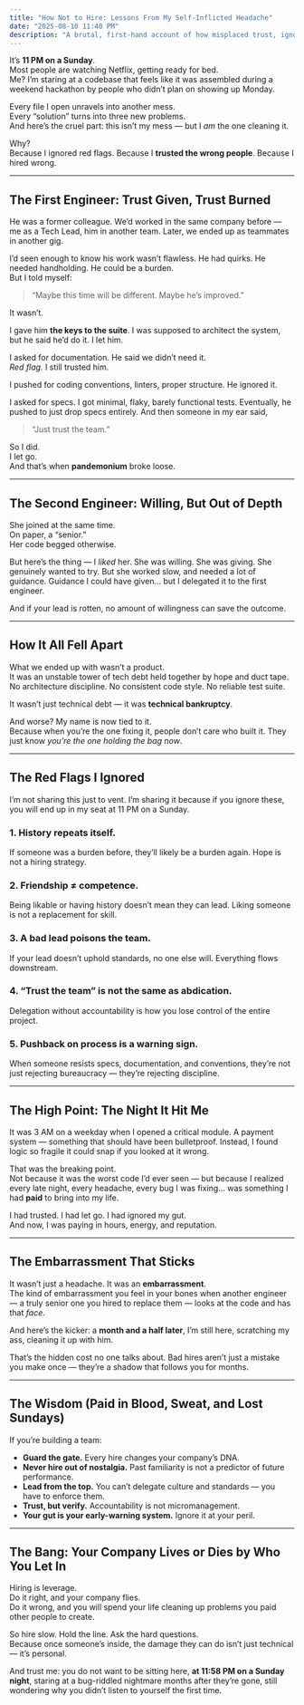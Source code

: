 ```yaml
---
title: "How Not to Hire: Lessons From My Self-Inflicted Headache"
date: "2025-08-10 11:40 PM"
description: "A brutal, first-hand account of how misplaced trust, ignored red flags, and weak hires can burn you, tank your reputation, and steal months of your life."
---
```


It’s **11 PM on a Sunday**.  
Most people are watching Netflix, getting ready for bed.  
Me? I’m staring at a codebase that feels like it was assembled during a weekend hackathon by people who didn’t plan on showing up Monday.

Every file I open unravels into another mess.  
Every “solution” turns into three new problems.  
And here’s the cruel part: this isn’t my mess — but I _am_ the one cleaning it.

Why?  
Because I ignored red flags. Because I **trusted the wrong people**. Because I hired wrong.

---

## The First Engineer: Trust Given, Trust Burned

He was a former colleague. We’d worked in the same company before — me as a Tech Lead, him in another team. Later, we ended up as teammates in another gig.

I’d seen enough to know his work wasn’t flawless. He had quirks. He needed handholding. He could be a burden.  
But I told myself:

> “Maybe this time will be different. Maybe he’s improved.”

It wasn’t.

I gave him **the keys to the suite**. I was supposed to architect the system, but he said he’d do it. I let him.

I asked for documentation. He said we didn’t need it.  
_Red flag._ I still trusted him.

I pushed for coding conventions, linters, proper structure. He ignored it.

I asked for specs. I got minimal, flaky, barely functional tests. Eventually, he pushed to just drop specs entirely. And then someone in my ear said,

> “Just trust the team.”

So I did.  
I let go.  
And that’s when **pandemonium** broke loose.

---

## The Second Engineer: Willing, But Out of Depth

She joined at the same time.  
On paper, a “senior.”  
Her code begged otherwise.

But here’s the thing — I _liked_ her. She was willing. She was giving. She genuinely wanted to try. But she worked slow, and needed a lot of guidance. Guidance I could have given… but I delegated it to the first engineer.

And if your lead is rotten, no amount of willingness can save the outcome.

---

## How It All Fell Apart

What we ended up with wasn’t a product.  
It was an unstable tower of tech debt held together by hope and duct tape.  
No architecture discipline. No consistent code style. No reliable test suite.

It wasn’t just technical debt — it was **technical bankruptcy**.

And worse? My name is now tied to it.  
Because when you’re the one fixing it, people don’t care who built it. They just know _you’re the one holding the bag now_.

---

## The Red Flags I Ignored

I’m not sharing this just to vent. I’m sharing it because if you ignore these, you will end up in my seat at 11 PM on a Sunday.

### 1. **History repeats itself.**

If someone was a burden before, they’ll likely be a burden again. Hope is not a hiring strategy.

### 2. **Friendship ≠ competence.**

Being likable or having history doesn’t mean they can lead. Liking someone is not a replacement for skill.

### 3. **A bad lead poisons the team.**

If your lead doesn’t uphold standards, no one else will. Everything flows downstream.

### 4. **“Trust the team” is not the same as abdication.**

Delegation without accountability is how you lose control of the entire project.

### 5. **Pushback on process is a warning sign.**

When someone resists specs, documentation, and conventions, they’re not just rejecting bureaucracy — they’re rejecting discipline.

---

## The High Point: The Night It Hit Me

It was 3 AM on a weekday when I opened a critical module. A payment system — something that should have been bulletproof. Instead, I found logic so fragile it could snap if you looked at it wrong.

That was the breaking point.  
Not because it was the worst code I’d ever seen — but because I realized every late night, every headache, every bug I was fixing… was something I had **paid** to bring into my life.

I had trusted. I had let go. I had ignored my gut.  
And now, I was paying in hours, energy, and reputation.

---

## The Embarrassment That Sticks

It wasn’t just a headache. It was an **embarrassment**.  
The kind of embarrassment you feel in your bones when another engineer — a truly senior one you hired to replace them — looks at the code and has that _face_.

And here’s the kicker: a **month and a half later**, I’m still here, scratching my ass, cleaning it up with him.

That’s the hidden cost no one talks about. Bad hires aren’t just a mistake you make once — they’re a shadow that follows you for months.

---

## The Wisdom (Paid in Blood, Sweat, and Lost Sundays)

If you’re building a team:

- **Guard the gate.** Every hire changes your company’s DNA.
- **Never hire out of nostalgia.** Past familiarity is not a predictor of future performance.
- **Lead from the top.** You can’t delegate culture and standards — you have to enforce them.
- **Trust, but verify.** Accountability is not micromanagement.
- **Your gut is your early-warning system.** Ignore it at your peril.

---

## The Bang: Your Company Lives or Dies by Who You Let In

Hiring is leverage.  
Do it right, and your company flies.  
Do it wrong, and you will spend your life cleaning up problems you paid other people to create.

So hire slow. Hold the line. Ask the hard questions.  
Because once someone’s inside, the damage they can do isn’t just technical — it’s personal.

And trust me: you do not want to be sitting here, **at 11:58 PM on a Sunday night**, staring at a bug-riddled nightmare months after they’re gone, still wondering why you didn’t listen to yourself the first time.
